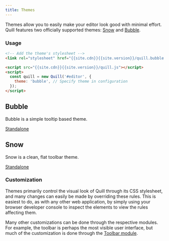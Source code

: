 ```yaml
---
title: Themes
---
```


Themes allow you to easily make your editor look good with minimal effort. Quill features two officially supported themes: [Snow](#snow) and [Bubble](#bubble).

### Usage

```html
<!-- Add the theme's stylesheet -->
<link rel="stylesheet" href="{{site.cdn}}{{site.version}}/quill.bubble.css" />

<script src="{{site.cdn}}{{site.version}}/quill.js"></script>
<script>
  const quill = new Quill('#editor', {
    theme: 'bubble', // Specify theme in configuration
  });
</script>
```

## Bubble

Bubble is a simple tooltip based theme.

<div className="standalone-container">
  <Editor
    rootStyle={{ height: '350px' }}
    style={{ border: '1px solid #ccc' }}
    config={{
      placeholder: 'Compose an epic...',
      theme: 'bubble',
    }}
  />
</div>
<a className="standalone-link" href="/standalone/bubble/">
  Standalone
</a>

## Snow

Snow is a clean, flat toolbar theme.

<div className="standalone-container">
  <Editor
    rootStyle={{ height: '350px' }}
    config={{
      placeholder: 'Compose an epic...',
      modules: {
        toolbar: [
          [{ header: [] }],
          ['bold', 'italic', 'underline', 'link'],
          [{ color: [] }, { background: [] }],
          [{ list: 'ordered' }, { list: 'bullet' }],
          ['clean'],
        ],
      },
      theme: 'snow',
    }}
  />
</div>
<a className="standalone-link" href="/standalone/snow/">
  Standalone
</a>

### Customization

Themes primarily control the visual look of Quill through its CSS stylesheet, and many changes can easily be made by overriding these rules. This is easiest to do, as with any other web application, by simply using your browser developer console to inspect the elements to view the rules affecting them.

Many other customizations can be done through the respective modules. For example, the toolbar is perhaps the most visible user interface, but much of the customization is done through the [Toolbar module](/docs/modules/toolbar/).
